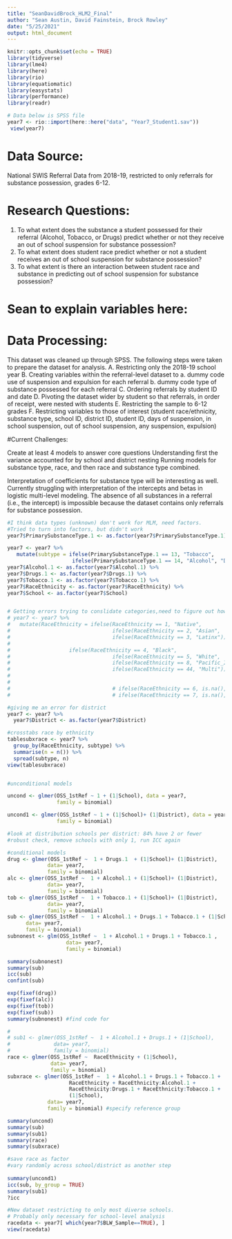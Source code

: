 ```yaml
---
title: "SeanDavidBrock_HLM2_Final"
author: "Sean Austin, David Fainstein, Brock Rowley"
date: "5/25/2021"
output: html_document
---
```


```r
knitr::opts_chunk$set(echo = TRUE)
library(tidyverse)
library(lme4)
library(here)
library(rio)
library(equatiomatic)
library(easystats)
library(performance)
library(readr)

# Data below is SPSS file
year7 <- rio::import(here::here("data", "Year7_Student1.sav"))
 view(year7)
```
# Data Source: 
National SWIS Referral Data from 2018-19, restricted to only referrals for substance possession, grades 6-12. 

# Research Questions: 
1. To what extent does the substance a student possessed for their referral (Alcohol, Tobacco, or Drugs) predict whether or not they receive an out of school suspension for substance possession?
2. To what extent does student race predict whether or not a student receives an out of school suspension for substance possession?
3. To what extent is there an interaction between student race and substance in predicting out of school suspension for substance possession?

# Sean to explain variables here:



# Data Processing:
This dataset was cleaned up through SPSS. The following steps were taken to prepare the dataset for analysis.
A.	Restricting only the 2018-19 school year
B.	Creating variables within the referral-level dataset to 
a.	dummy code use of suspension and expulsion for each referral
b.	dummy code type of substance possessed for each referral
C.	Ordering referrals by student ID and date
D.	Pivoting the dataset wider by student so that referrals, in order of receipt, were nested with students
E.	Restricting the sample to 6-12 grades
F.	Restricting variables to those of interest (student race/ethnicity, substance type, school ID, district ID, student ID, days of suspension, in school suspension, out of school suspension, any suspension, expulsion)

#Current Challenges:


Create at least 4 models to answer core questions
Understanding first the variance accounted for by school and district nesting
Running models for substance type, race, and then race and substance type combined.

Interpretation of coefficients for substance type will be interesting as well. Currently struggling with interpretation of the intercepts and betas in logistic multi-level modeling. The absence of all substances in a referral (i.e., the intercept) is impossible because the dataset contains only referrals for substance possession.


```r
#I think data types (unknown) don't work for MLM, need factors. 
#Tried to turn into factors, but didn't work
year7$PrimarySubstanceType.1 <- as.factor(year7$PrimarySubstanceType.1)

year7 <- year7 %>% 
   mutate(subtype = ifelse(PrimarySubstanceType.1 == 13, "Tobacco", 
                     ifelse(PrimarySubstanceType.1 == 14, "Alcohol", "Drugs"))) %>% # LOOK HERE:
year7$Alcohol.1 <- as.factor(year7$Alcohol.1) %>% 
year7$Drugs.1 <- as.factor(year7$Drugs.1) %>% 
year7$Tobacco.1 <- as.factor(year7$Tobacco.1) %>% 
year7$RaceEthnicity <- as.factor(year7$RaceEthnicity) %>% 
year7$School <- as.factor(year7$School)


# Getting errors trying to conslidate categories,need to figure out how to make missing
# year7 <- year7 %>%
#   mutate(RaceEthnicity = ifelse(RaceEthnicity == 1, "Native",
#                                 ifelse(RaceEthnicity == 2, "Asian",
#                                 ifelse(RaceEthnicity == 3, "Latinx"))))
# 
#                   ifelse(RaceEthnicity == 4, "Black",
#                                 ifelse(RaceEthnicity == 5, "White",
#                                 ifelse(RaceEthnicity == 8, "Pacific_Islander",
#                                 ifelse(RaceEthnicity == 44, "Multi"))))
#                                 
# 
#                                 # ifelse(RaceEthnicity == 6, is.na(), 
#                                 # ifelse(RaceEthnicity == 7, is.na(), )

#giving me an error for district
year7 <- year7 %>%
  year7$District <- as.factor(year7$District)

#crosstabs race by ethnicity
tablesubxrace <- year7 %>%
  group_by(RaceEthnicity, subtype) %>%
  summarise(n = n()) %>%
  spread(subtype, n)
view(tablesubxrace)


#unconditional models

uncond <- glmer(OSS_1stRef ~ 1 + (1|School), data = year7, 
                family = binomial)

uncond1 <- glmer(OSS_1stRef ~ 1 + (1|School)+ (1|District), data = year7, 
                family = binomial)

#look at distribution schools per district: 84% have 2 or fewer
#robust check, remove schools with only 1, run ICC again

#conditional models
drug <- glmer(OSS_1stRef ~  1 + Drugs.1  + (1|School)+ (1|District), 
             data= year7, 
             family = binomial)
alc <- glmer(OSS_1stRef ~  1 + Alcohol.1 + (1|School)+ (1|District), 
             data= year7, 
             family = binomial)
tob <- glmer(OSS_1stRef ~  1 + Tobacco.1 + (1|School)+ (1|District), 
             data= year7, 
             family = binomial)
sub <- glmer(OSS_1stRef ~  1 + Alcohol.1 + Drugs.1 + Tobacco.1 + (1|School), 
      data= year7, 
      family = binomial)
subnonest <- glm(OSS_1stRef ~  1 + Alcohol.1 + Drugs.1 + Tobacco.1 , 
                   data= year7, 
                   family = binomial)

summary(subnonest)
summary(sub)
icc(sub)
confint(sub)

exp(fixef(drug)) 
exp(fixef(alc))
exp(fixef(tob))
exp(fixef(sub))
summary(subnonest) #find code for 

# 
# sub1 <- glmer(OSS_1stRef ~  1 + Alcohol.1 + Drugs.1 + (1|School), 
#              data= year7, 
#              family = binomial)
race <- glmer(OSS_1stRef ~  RaceEthnicity + (1|School),
              data= year7, 
              family = binomial)
subxrace <- glmer(OSS_1stRef ~  1 + Alcohol.1 + Drugs.1 + Tobacco.1 + 
                    RaceEthnicity + RaceEthnicity:Alcohol.1 + 
                    RaceEthnicity:Drugs.1 + RaceEthnicity:Tobacco.1 + 
                    (1|School), 
             data= year7, 
             family = binomial) #specify reference group

summary(uncond)
summary(sub)
summary(sub1)
summary(race)
summary(subxrace)

#save race as factor
#vary randomly across school/district as another step
  
summary(uncond1)
icc(sub, by_group = TRUE)
summary(sub1)
?icc

#New dataset restricting to only most diverse schools. 
# Probably only necessary for school-level analysis
racedata <- year7[ which(year7$BLW_Sample==TRUE), ]
view(racedata)
```
